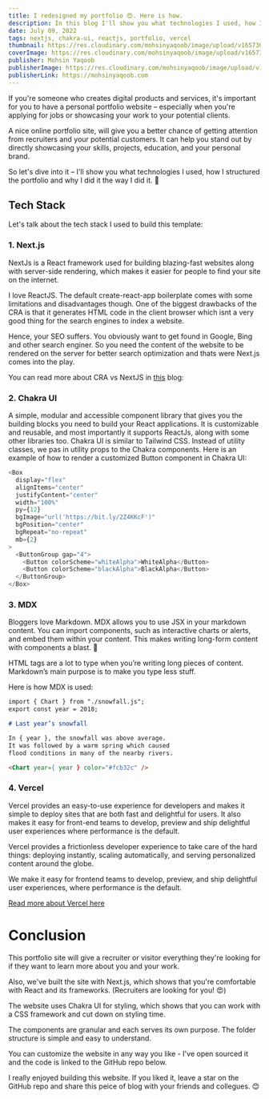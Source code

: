 ```yaml
---
title: I redesigned my portfolio 😍. Here is how.
description: In this blog I'll show you what technologies I used, how I structured the portfolio and why I did it the way I did it.
date: July 09, 2022
tags: nextjs, chakra-ui, reactjs, portfolio, vercel
thumbnail: https://res.cloudinary.com/mohsinyaqoob/image/upload/v1657302325/mohsinyaqoob.com/Redesign.png
coverImage: https://res.cloudinary.com/mohsinyaqoob/image/upload/v1657302505/mohsinyaqoob.com/redesign-cover.png
publisher: Mohsin Yaqoob
publisherImage: https://res.cloudinary.com/mohsinyaqoob/image/upload/v1664363386/mohsinyaqoob.com/mohsin-yaqoob-com-blog-picture.png
publisherLink: https://mohsinyaqoob.com
---
```


If you're someone who creates digital products and services, it's important for you to have a personal portfolio website – especially when you're applying for jobs or showcasing your work to your potential clients.

A nice online portfolio site, will give you a better chance of getting attention from recruiters and your potential customers. It can help you stand out by directly showcasing your skills, projects, education, and your personal brand.

So let's dive into it – I'll show you what technologies I used, how I structured the portfolio and why I did it the way I did it. 💪

## Tech Stack

Let's talk about the tech stack I used to build this template:

### 1. Next.js

NextJs is a React framework used for building blazing-fast websites along with server-side rendering, which makes it easier for people to find your site on the internet.

I love ReactJS. The default create-react-app boilerplate comes with some limitations and disadvantages though. One of the biggest drawbacks of the CRA is that it generates HTML code in the client browser which isnt a very good thing for the search engines to index a website.

Hence, your SEO suffers. You obviously want to get found in Google, Bing and other search enginer. So you need the content of the website to be rendered on the server for better search optimization and thats were Next.js comes into the play.

You can read more about CRA vs NextJS in [this](https://www.optasy.com/blog/create-react-app-vs-nextjs-which-one-should-you-go-building-your-next-app#:~:text=By%20comparison%2C%20Create%20React%20App,server%2C%20based%20on%20the%20URL.) blog:

### 2. Chakra UI

A simple, modular and accessible component library that gives you the building blocks you need to build your React applications.
It is customizable and reusable, and most importantly it supports ReactJs, along with some other libraries too.
Chakra UI is similar to Tailwind CSS. Instead of utility classes, we pas in utility props to the Chakra components. Here is an example of how to render a customized Button component in Chakra UI:

```typescript
<Box
  display="flex"
  alignItems="center"
  justifyContent="center"
  width="100%"
  py={12}
  bgImage="url('https://bit.ly/2Z4KKcF')"
  bgPosition="center"
  bgRepeat="no-repeat"
  mb={2}
>
  <ButtonGroup gap="4">
    <Button colorScheme="whiteAlpha">WhiteAlpha</Button>
    <Button colorScheme="blackAlpha">BlackAlpha</Button>
  </ButtonGroup>
</Box>
```

### 3. MDX

Bloggers love Markdown. MDX allows you to use JSX in your markdown content. You can import components, such as interactive charts or alerts, and embed them within your content. This makes writing long-form content with components a blast. 🚀

HTML tags are a lot to type when you’re writing long pieces of content.
Markdown’s main purpose is to make you type less stuff.

Here is how MDX is used:

```markdown
import { Chart } from "./snowfall.js";
export const year = 2018;

# Last year’s snowfall

In { year }, the snowfall was above average.
It was followed by a warm spring which caused
flood conditions in many of the nearby rivers.

<Chart year={ year } color="#fcb32c" />
```

### 4. Vercel

Vercel provides an easy-to-use experience for developers and makes it simple to deploy sites that are both fast and delightful for users. It also makes it easy for front-end teams to develop, preview and ship delightful user experiences where performance is the default.

Vercel provides a frictionless developer experience to take care of the hard things: deploying instantly, scaling automatically, and serving personalized content around the globe.

We make it easy for frontend teams to develop, preview, and ship delightful user experiences, where performance is the default.

[Read more about Vercel here](https://vercel.com/docs)

# Conclusion

This portfolio site will give a recruiter or visitor everything they're looking for if they want to learn more about you and your work.

Also, we've built the site with Next.js, which shows that you're comfortable with React and its frameworks. (Recruiters are looking for you! 😍)

The website uses Chakra UI for styling, which shows that you can work with a CSS framework and cut down on styling time.

The components are granular and each serves its own purpose. The folder structure is simple and easy to understand.

You can customize the website in any way you like - I've open sourced it and the code is linked to the GitHub repo below.

I really enjoyed building this website. If you liked it, leave a star on the GitHub repo and share this peice of blog with your friends and collegues. 😊
